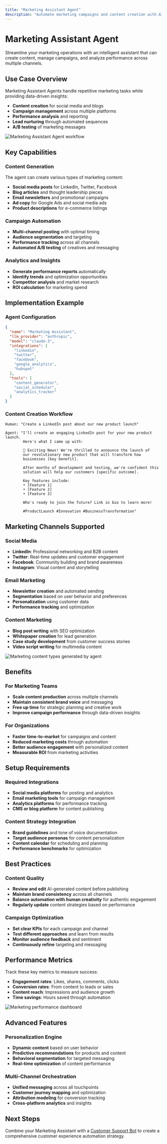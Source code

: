 ```yaml
---
title: "Marketing Assistant Agent"
description: "Automate marketing campaigns and content creation with AI-powered agents"
---
```


# Marketing Assistant Agent

Streamline your marketing operations with an intelligent assistant that can create content, manage campaigns, and analyze performance across multiple channels.

## Use Case Overview

Marketing Assistant Agents handle repetitive marketing tasks while providing data-driven insights:

- **Content creation** for social media and blogs
- **Campaign management** across multiple platforms
- **Performance analysis** and reporting
- **Lead nurturing** through automated sequences
- **A/B testing** of marketing messages

<img src="/images/use-cases/marketing-assistant-overview.svg" alt="Marketing Assistant Agent workflow" />

## Key Capabilities

### Content Generation

The agent can create various types of marketing content:

- **Social media posts** for LinkedIn, Twitter, Facebook
- **Blog articles** and thought leadership pieces
- **Email newsletters** and promotional campaigns
- **Ad copy** for Google Ads and social media ads
- **Product descriptions** for e-commerce listings

### Campaign Automation

- **Multi-channel posting** with optimal timing
- **Audience segmentation** and targeting
- **Performance tracking** across all channels
- **Automated A/B testing** of creatives and messaging

### Analytics and Insights

- **Generate performance reports** automatically
- **Identify trends** and optimization opportunities
- **Competitor analysis** and market research
- **ROI calculation** for marketing spend

## Implementation Example

### Agent Configuration

```json
{
  "name": "Marketing Assistant",
  "llm_provider": "anthropic",
  "model": "claude-3",
  "integrations": [
    "linkedin",
    "twitter",
    "facebook",
    "google_analytics",
    "hubspot"
  ],
  "tools": [
    "content_generator",
    "social_scheduler",
    "analytics_tracker"
  ]
}
```

### Content Creation Workflow

```
Human: "Create a LinkedIn post about our new product launch"

Agent: "I'll create an engaging LinkedIn post for your new product launch.
        Here's what I came up with:

        🚀 Exciting News! We're thrilled to announce the launch of
        our revolutionary new product that will transform how
        businesses [key benefit].

        After months of development and testing, we're confident this
        solution will help our customers [specific outcome].

        Key features include:
        • [Feature 1]
        • [Feature 2]
        • [Feature 3]

        Who's ready to join the future? Link in bio to learn more!

        #ProductLaunch #Innovation #BusinessTransformation"
```

## Marketing Channels Supported

### Social Media

- **LinkedIn**: Professional networking and B2B content
- **Twitter**: Real-time updates and customer engagement
- **Facebook**: Community building and brand awareness
- **Instagram**: Visual content and storytelling

### Email Marketing

- **Newsletter creation** and automated sending
- **Segmentation** based on user behavior and preferences
- **Personalization** using customer data
- **Performance tracking** and optimization

### Content Marketing

- **Blog post writing** with SEO optimization
- **Whitepaper creation** for lead generation
- **Case study development** from customer success stories
- **Video script writing** for multimedia content

<img src="/images/use-cases/marketing-content-types.svg" alt="Marketing content types generated by agent" />

## Benefits

### For Marketing Teams

- **Scale content production** across multiple channels
- **Maintain consistent brand voice** and messaging
- **Free up time** for strategic planning and creative work
- **Improve campaign performance** through data-driven insights

### For Organizations

- **Faster time-to-market** for campaigns and content
- **Reduced marketing costs** through automation
- **Better audience engagement** with personalized content
- **Measurable ROI** from marketing activities

## Setup Requirements

### Required Integrations

- **Social media platforms** for posting and analytics
- **Email marketing tools** for campaign management
- **Analytics platforms** for performance tracking
- **CMS or blog platform** for content publishing

### Content Strategy Integration

- **Brand guidelines** and tone of voice documentation
- **Target audience personas** for content personalization
- **Content calendar** for scheduling and planning
- **Performance benchmarks** for optimization

## Best Practices

### Content Quality

- **Review and edit** AI-generated content before publishing
- **Maintain brand consistency** across all channels
- **Balance automation with human creativity** for authentic engagement
- **Regularly update** content strategies based on performance

### Campaign Optimization

- **Set clear KPIs** for each campaign and channel
- **Test different approaches** and learn from results
- **Monitor audience feedback** and sentiment
- **Continuously refine** targeting and messaging

## Performance Metrics

Track these key metrics to measure success:

- **Engagement rates**: Likes, shares, comments, clicks
- **Conversion rates**: From content to leads or sales
- **Content reach**: Impressions and audience growth
- **Time savings**: Hours saved through automation

<img src="/images/use-cases/marketing-performance-metrics.svg" alt="Marketing performance dashboard" />

## Advanced Features

### Personalization Engine

- **Dynamic content** based on user behavior
- **Predictive recommendations** for products and content
- **Behavioral segmentation** for targeted messaging
- **Real-time optimization** of content performance

### Multi-Channel Orchestration

- **Unified messaging** across all touchpoints
- **Customer journey mapping** and optimization
- **Attribution modeling** for conversion tracking
- **Cross-platform analytics** and insights

## Next Steps

Combine your Marketing Assistant with a [Customer Support Bot](/use-cases/customer-support) to create a comprehensive customer experience automation strategy.
